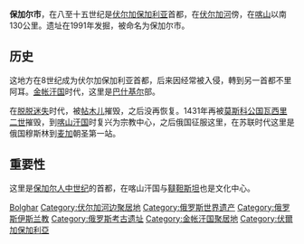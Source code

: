 '''保加尔市'''，在八至十五世纪是[[伏尔加保加利亚|伏尔加保加利亚]]首都，在[[伏尔加河|伏尔加河]]傍，在[[喀山|喀山]]以南130公里。遗址在1991年发掘，被命名为保加尔市。

==历史==
这地方在8世纪成为伏尔加保加利亚首都，后来因经常被入侵，轉到另一首都不里阿耳。[[金帐汗国|金帐汗国]]时代，这里是[[巴什基尔|巴什基尔]]部。

在[[脱脱迷失|脱脱迷失]]时代，被[[帖木儿|帖木儿]]摧毁，之后没再恢复。1431年再被[[莫斯科公国|莫斯科公国]][[瓦西里二世|瓦西里二世]]摧毁，到[[喀山汗国|喀山汗国]]时复兴为宗教中心，之后俄国征服这里，在苏联时代这里是俄国穆斯林到[[麦加|麦加]]朝圣第一站。

==重要性==
这里是[[保加尔人|保加尔人]][[中世纪|中世纪]]的首都，在喀山汗国与[[韃靼斯坦|韃靼斯坦]]也是文化中心。

{{俄罗斯世界遗产}}

[[Category:已不存在的俄罗斯城市|Bolghar]]
[[Category:伏尔加河边聚居地|Category:伏尔加河边聚居地]]
[[Category:俄罗斯世界遗产|Category:俄罗斯世界遗产]]
[[Category:俄罗斯伊斯兰教|Category:俄罗斯伊斯兰教]]
[[Category:俄罗斯考古遗址|Category:俄罗斯考古遗址]]
[[Category:金帐汗国聚居地|Category:金帐汗国聚居地]]
[[Category:伏爾加保加利亞|Category:伏爾加保加利亞]]